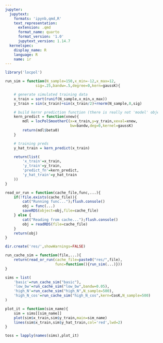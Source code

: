 ```yaml
---
jupyter:
  jupytext:
    formats: 'ipynb,qmd,R'
    text_representation:
      extension: .qmd
      format_name: quarto
      format_version: '1.0'
      jupytext_version: 1.14.7
  kernelspec:
    display_name: R
    language: R
    name: ir
---
```


```r
library('locpol')
```

```r
run_sim = function(N_sample=150,x_min=-12,x_max=12,
              sig=.25,bandw=.5,degree=0,kern=gaussK){

    # generate simulated training data 
    x_train = sort(runif(N_sample,x_min,x_max))
    y_train = sin(x_train)+sin(x_train/2)+rnorm(N_sample,0,sig)

    # build kernr prediction function (there is really not 'model' object)
    kern_predict = function(xnew){
        mdl = locPolSmootherC(x=x_train,y=y_train,xeval=xnew,
                              bw=bandw,deg=0,kernel=gaussK)
        return(mdl$beta0)
    }

    # training preds
    y_hat_train = kern_predict(x_train)

    return(list(
        'x_train'=x_train,
        'y_train'=y_train,
        'predict_fn'=kern_predict,
        'y_hat_train'=y_hat_train
    ))
}
```

```r
read_or_run = function(cache_file,func,...){
    if(!file.exists(cache_file)){
        cat("Running func...");flush.console()
        obj = func(...)
        saveRDS(object=obj,file=cache_file)
    } else {
        cat("Reading from cache...");flush.console()
        obj = readRDS(file=cache_file)
    }
    return(obj)
}
```

```r
dir.create('res/',showWarnings=FALSE)
```

```r
run_cache_sim = function(file,...){
    return(read_or_run(cache_file=paste0("res/",file),
                       func=function(){run_sim(...)}))
}
```

```r
sims = list(
    'basic'=run_cache_sim("basic"),
    'low_bw'=run_cache_sim("low_bw",bandw=0.05),
    'high_N'=run_cache_sim("high_N",N_sample=500),
    'high_N_cos'=run_cache_sim("high_N_cos",kern=CosK,N_sample=500)
)
```

```r
plot_it = function(sim_name){
    sim = sims[[sim_name]]
    plot(sim$x_train,sim$y_train,main=sim_name)
    lines(sim$x_train,sim$y_hat_train,col='red',lwd=2)
}
```

```r
toss = lapply(names(sims),plot_it)
```
